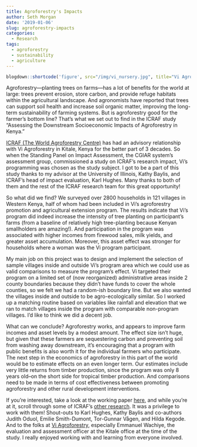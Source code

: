 ```yaml
---
title: Agroforestry's Impacts
author: Seth Morgan
date: '2019-01-06'
slug: agroforestry-impacts
categories:
  - Research
tags:
  - agroforestry
  - sustainability
  - agriculture
---
```

```r
blogdown::shortcode('figure', src="/img/vi_nursery.jpg", title="Vi Agroforestry Tree Nursery")
```

Agroforestry---planting trees on farms---has a lot of benefits for the world at large: trees prevent erosion, store carbon, and provide refuge habitats within the agricultural landscape. And agronomists have reported that trees can support soil health and increase soil organic matter, improving the long-term sustainability of farming systems. But is agroforestry good for the farmer's bottom line? That's what we set out to find in the ICRAF study "Assessing the Downstream Socioeconomic Impacts of Agroforestry in Kenya."

[ICRAF (The World Agroforestry Centre)](http://www.worldagroforestry.org/) has had an advisory relationship with Vi Agroforestry in Kitale, Kenya for the better part of 3 decades. So when the Standing Panel on Impact Assessment, the CGIAR system's assessment group, commissioned a study on ICRAF's research impact, Vi's programming was chosen as the study subject. I got to be a part of this study thanks to my advisor at the University of Illinois, Kathy Baylis, and ICRAF's head of impact evaluation, Karl Hughes. Many thanks to both of them and the rest of the ICRAF research team for this great opportunity!

So what did we find? We surveyed over 2800 households in 121 villages in Western Kenya, half of whom had been included in Vi's agroforestry promotion and agricultural  extension program. The results indicate that Vi's program did indeed increase the intensity of tree planting on participant's farms (from a baseline of relatively high tree-planting because Kenyan smallholders are amazing!). And participation in the program was associated with higher incomes from firewood sales, milk yields, and greater asset accumulation. Moreover, this asset effect was stronger for households where a woman was the Vi program participant. 

My main job on this project was to design and implement the selection of sample villages inside and outside Vi's program area which we could use as valid comparisons to measure the program's effect. Vi targeted their program on a limited set of (now reorganized) administrative areas inside 2 county boundaries because they didn't have funds to cover the whole counties, so we felt we had a random-ish boundary line. But we also wanted the villages inside and outside to be agro-ecologically similar. So I worked up a matching routine based on variables like rainfall and elevation that we ran to match villages inside the program with comparable non-program villages. I'd like to think we did a decent job.

What can we conclude? Agroforestry works, and appears to improve farm incomes and asset levels by a modest amount. The effect size isn't huge, but given that these farmers are sequestering carbon and preventing soil from washing away downstream, it's encouraging that a program with public benefits is also worth it for the individual farmers who participate. The next step in the economics of agroforestry in this part of the world would be to estimate effects on an even longer term. Our estimates include very little returns from timber production, since the program was only 8 years old--on the short side for tropical timber production. And comparisons need to be made in terms of cost effectiveness between promoting agroforestry and other rural development interventions. 

If you're interested, take a look at the working paper [here](http://www.worldagroforestry.org/downloads/Publications/PDFS/WP18033.pdf), and while you're at it, scroll through some of ICRAF's [other research](http://www.worldagroforestry.org/our-publications). It was a privilege to work with them! Shout-outs to Karl Hughes, Kathy Baylis and co-authors Judith Oduol, Emilie Smith-Dumont, Tor-Gunnar Vågen, and Hilda Kegode. And to the folks at [Vi Agroforestry](https://viagroforestry.org/), especially Emmanuel Wachiye, the evaluation and assessment officer at the Kitale office at the time of the study. I really enjoyed working with and learning from everyone involved.
